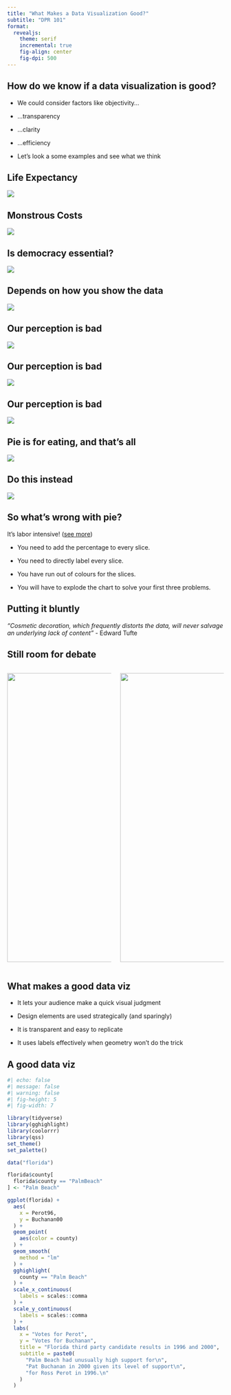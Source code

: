 ```yaml
---
title: "What Makes a Data Visualization Good?"
subtitle: "DPR 101"
format: 
  revealjs:
    theme: serif
    incremental: true
    fig-align: center
    fig-dpi: 500
---
```


## How do we know if a data visualization is good?

-   We could consider factors like objectivity...

-   ...transparency

-   ...clarity

-   ...efficiency

-   Let's look a some examples and see what we think

## Life Expectancy

![](images/clipboard-3048956172.png)

## Monstrous Costs

![](images/clipboard-2218054036.png)

## Is democracy essential?

![](images/clipboard-46844671.png)

## Depends on how you show the data

![](images/clipboard-1412683154.png)

## Our perception is bad

![](images/clipboard-4082623328.png)

## Our perception is bad

![](images/clipboard-2509575451.png)

## Our perception is bad

![](images/clipboard-1207619704.png)

## Pie is for eating, and that's all

![](images/clipboard-1433871200.png)

## Do this instead

![](images/clipboard-1798577999.png)

## So what's wrong with pie?

It's labor intensive! ([see more](https://scc.ms.unimelb.edu.au/resources/data-visualisation-and-exploration/no_pie-charts))

-   You need to add the percentage to every slice.

-   You need to directly label every slice.

-   You have run out of colours for the slices.

-   You will have to explode the chart to solve your first three problems.

## Putting it bluntly

*"Cosmetic decoration, which frequently distorts the data, will never salvage an underlying lack of content"* - Edward Tufte

## Still room for debate

::: columns
::: {.column width="50%"}
![](images/clipboard-932591159.png){width="7in"}
:::

::: {.column width="50%"}
![](images/clipboard-194260996.png){width="7in"}
:::
:::

## What makes a good data viz

-   It lets your audience make a quick visual judgment

-   Design elements are used strategically (and sparingly)

-   It is transparent and easy to replicate

-   It uses labels effectively when geometry won't do the trick

## A good data viz

```r
#| echo: false
#| message: false
#| warning: false
#| fig-height: 5
#| fig-width: 7

library(tidyverse)
library(gghighlight)
library(coolorrr)
library(qss)
set_theme()
set_palette()

data("florida")

florida$county[
  florida$county == "PalmBeach"
] <- "Palm Beach"

ggplot(florida) +
  aes(
    x = Perot96, 
    y = Buchanan00
  ) +
  geom_point(
    aes(color = county)
  ) +
  geom_smooth(
    method = "lm"
  ) + 
  gghighlight(
    county == "Palm Beach"
  ) +
  scale_x_continuous(
    labels = scales::comma
  ) +
  scale_y_continuous(
    labels = scales::comma
  ) +
  labs(
    x = "Votes for Perot",
    y = "Votes for Buchanan",
    title = "Florida third party candidate results in 1996 and 2000",
    subtitle = paste0(
      "Palm Beach had unusually high support for\n",
      "Pat Buchanan in 2000 given its level of support\n",
      "for Ross Perot in 1996.\n"
    )
  ) 
```
